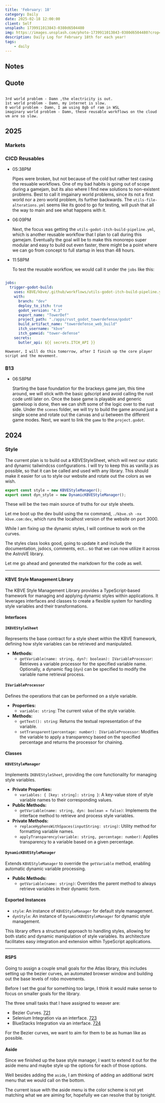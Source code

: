 ```yaml
---
title: 'February: 18'
category: Daily
date: 2025-02-18 12:00:00
client: Self
unsplash: 1739911013843-0380d6504480
img: https://images.unsplash.com/photo-1739911013843-0380d6504480?crop=entropy&cs=srgb&fm=jpg&ixid=MnwzNjM5Nzd8MHwxfHJhbmRvbXx8fHx8fHx8fDE2ODE3NDg2ODY&ixlib=rb-4.0.3&q=85
description: Daily Log for February 18th for each year!
tags:
    - daily
---
```


## Notes

## Quote

```

3rd world problem - Damn ,the electricity is out.
1st world problem - Damn, my internet is slow.
0 world problem - Damn, I am using 8gb of ram in WSL
imaginary world problem - Damn, these reusable workflows on the cloud vm are so slow.

```

## 2025

### Markets

### CICD Reusables

-   05:38PM

    Pipes were broken, but not because of the cold but rather test casing the resuable workflows.
    One of my bad habits is going out of scope during a gamejam, but its also where I find new solutions to non-existent problems.
    Best to call it imgainary world problems, since its not a first world nor a zero world problem, its further backwards.
    The `utils-file-alterations.yml` seems like its good to go for testing, will push that all the way to main and see what happens with it.

-   06:09PM

    Next, the focus was getting the `utils-godot-itch-build-pipeline.yml`, which is another reusable workflow that I plan to call during this gamejam.
    Eventually the goal will be to make this monorepo super modular and easy to build out even faster, there might be a point where we can go from concept to full startup in less than 48 hours.

-   11:58PM

    To test the reusable workflow, we would call it under the `jobs` like this:

```yaml

jobs:
  trigger-godot-build:
    uses: KBVE/kbve/.github/workflows/utils-godot-itch-build-pipeline.yml@main
    with:
      branch: "dev"
      deploy_to_itch: true
      godot_version: "4.3"
      export_name: "TowerDef"
      project_path: "./apps/rust_godot_towerdefense/godot"
      build_artifact_name: "towerdefense_web_build"
      itch_username: "kbve"
      itch_gameid: "tower-defense"
    secrets:
      butler_api: ${{ secrets.ITCH_API }}


```

    However, I will do this tomorrow, after I finish up the core player script and the movement.

### B13

-   06:58PM

    Starting the base foundation for the brackeys game jam, this time around, we will stick with the basic gdscript and avoid calling the rust code until later on.
    Once the base game is playable and generic gameloop is done, then we can shift some of the logic over to the rust side.
    Under the `scenes` folder, we will try to build the game around just a single scene and rotate out the canvas and ui between the different game modes.
    Next, we want to link the `game` to the `project.godot`.

## 2024

### Style

The current plan is to build out a KBVEStyleSheet, which will nest our static and dynamic tailwindcss configurations.
I will try to keep this as vanilla js as possible, so that it can be called and used with any library.
This should make it easier for us to style our website and rotate out the colors as we wish.

```ts
export const style = new KBVEStyleManager();
export const dyn_style = new DynamicKBVEStyleManager();
```

These will be the two main source of truths for our style sheets.

Let me boot up the dev build using the nx command, `./kbve.sh -nx kbve.com:dev`, which runs the localhost version of the website on port 3000.

While I am fixing up the dynamic styles, I will continue to work on the curves.

The styles class looks good, going to update it and include the documentation, jsdocs, comments, ect... so that we can now utilize it across the AstroVE library.

Let me go ahead and generated the markdown for the code as well.

---

#### KBVE Style Management Library

The KBVE Style Management Library provides a TypeScript-based framework for managing and applying dynamic styles within applications. It leverages interfaces and classes to create a flexible system for handling style variables and their transformations.

#### Interfaces

#### `IKBVEStyleSheet`

Represents the base contract for a style sheet within the KBVE framework, defining how style variables can be retrieved and manipulated.

- **Methods:**
  - `getVariable(name: string, dyn?: boolean): IVariableProcessor`: Retrieves a variable processor for the specified variable name. Optionally, a dynamic flag (`dyn`) can be specified to modify the variable name retrieval process.

#### `IVariableProcessor`

Defines the operations that can be performed on a style variable.

- **Properties:**
  - `variable: string`: The current value of the style variable.
- **Methods:**
  - `getText(): string`: Returns the textual representation of the variable.
  - `setTransparent(percentage: number): IVariableProcessor`: Modifies the variable to apply a transparency based on the specified percentage and returns the processor for chaining.

#### Classes

#### `KBVEStyleManager`

Implements `IKBVEStyleSheet`, providing the core functionality for managing style variables.

- **Private Properties:**
  - `variables: { [key: string]: string }`: A key-value store of style variable names to their corresponding values.
- **Public Methods:**
  - `getVariable(name: string, dyn: boolean = false)`: Implements the interface method to retrieve and process style variables.
- **Private Methods:**
  - `replaceHyphensWithSpaces(inputString: string)`: Utility method for formatting variable names.
  - `applyTransparency(variable: string, percentage: number)`: Applies transparency to a variable based on a given percentage.

#### `DynamicKBVEStyleManager`

Extends `KBVEStyleManager` to override the `getVariable` method, enabling automatic dynamic variable processing.

- **Public Methods:**
  - `getVariable(name: string)`: Overrides the parent method to always retrieve variables in their dynamic form.

#### Exported Instances

- `style`: An instance of `KBVEStyleManager` for default style management.
- `dynStyle`: An instance of `DynamicKBVEStyleManager` for dynamic style management.

This library offers a structured approach to handling styles, allowing for both static and dynamic manipulation of style variables. Its architecture facilitates easy integration and extension within TypeScript applications.


---

#### RSPS

Going to assign a couple small goals for the Atlas library, this includes setting up the bezier curves, an automated browser window and building out the base levels of robo movements.

Before I set the goal for something too large, I think it would make sense to focus on smaller goals for the library.

The three small tasks that I have assigned to weaver are:

-   Bezier Curves. [721](https://github.com/KBVE/kbve/issues/721)
-   Selenium Integration via an interface. [723](https://github.com/KBVE/kbve/issues/723)
-   BlueStacks Integration via an interface. [724](https://github.com/KBVE/kbve/issues/724)

For the Bezier curves, we want to aim for them to be as human like as possible.


#### Aside

Since we finished up the base style manager, I want to extend it out for the aside menu and maybe style up the options for each of those options.

Well besides adding the `aside`, I am thinking of adding an additional `SWIPE` menu that we would call on the bottom.

The current issue with the aside menu is the color scheme is not yet matching what we are aiming for, hopefully we can resolve that by tonight.
